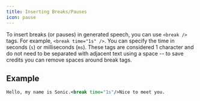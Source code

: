 ---
title: Inserting Breaks/Pauses
icon: pause
---
To insert breaks (or pauses) in generated speech, you can use `<break />` tags. For example, `<break time="1s" />`. You can specify the time in seconds (`s`) or milliseconds (`ms`). These tags are considered 1 character and do not need to be separated with adjacent text using a space -- to save credits you can remove spaces around break tags. 

## Example

```xml
Hello, my name is Sonic.<break time="1s"/>Nice to meet you.
```
